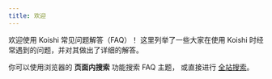 ```yaml
---
title: 欢迎
---
```



欢迎使用 Koishi 常见问题解答（FAQ）！
这里列举了一些大家在使用 Koishi 时经常遇到的问题，并对其做出了详细的解答。

你可以使用浏览器的 **页面内搜索** 功能搜索 FAQ 主题，
或直接进行 [全站搜索](/search)。

<FaqCardList />
